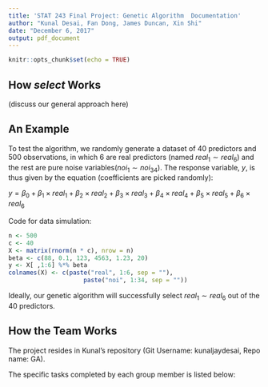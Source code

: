 ---
title: 'STAT 243 Final Project: Genetic Algorithm  Documentation'
author: "Kunal Desai, Fan Dong, James Duncan, Xin Shi"
date: "December 6, 2017"
output: pdf_document
---

```{r setup, include=FALSE}
knitr::opts_chunk$set(echo = TRUE)
```

## How $\textit{select}$ Works
(discuss our general approach here)

## An Example

To test the algorithm, we randomly generate a dataset of 40 predictors and 500 observations, in which 6 are real predictors (named $real_{1} \sim real_{6}$) and the rest are pure noise variables($noi_{1} \sim noi_{34}$). The response variable, $y$, is thus given by the equation (coefficients are picked randomly): 

$y= \beta_{0}+\beta_{1} \times real_{1} + \beta_{2} \times real_{2} + \beta_{3} \times real_{3} + \beta_{4} \times real_{4} + \beta_{5} \times real_{5} + \beta_{6} \times real_{6}$

Code for data simulation:
```{r }
n <- 500
c <- 40
X <- matrix(rnorm(n * c), nrow = n)
beta <- c(88, 0.1, 123, 4563, 1.23, 20)
y <- X[ ,1:6] %*% beta
colnames(X) <- c(paste("real", 1:6, sep = ""),
                     paste("noi", 1:34, sep = ""))

```

Ideally, our genetic algorithm will successfully select $real_{1} \sim real_{6}$ out of the 40 predictors. 

## How the Team Works

The project resides in Kunal's repository (Git Username: kunaljaydesai, Repo name: GA).

The specific tasks completed by each group member is listed below:
\begin{enumerate}
 \Kunal
 \Fan
 Wrote ranked_model, generation_gap and wrote their respective tests. Modified and finalized calculated_fitness and wrote its respective tests. Wrote the \textit{An Example} section in this documentation.
 \James
 \Xin
\end{enumerate}
